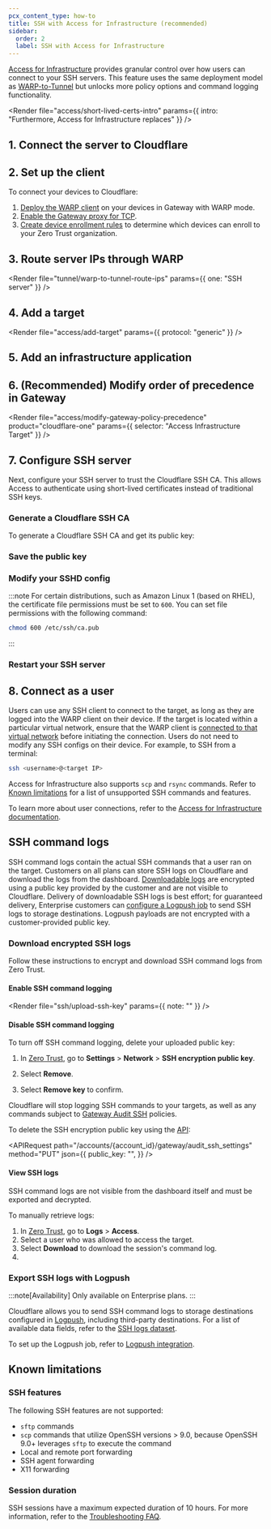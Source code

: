 ```yaml
---
pcx_content_type: how-to
title: SSH with Access for Infrastructure (recommended)
sidebar:
  order: 2
  label: SSH with Access for Infrastructure
---
```



[Access for Infrastructure](/cloudflare-one/applications/non-http/infrastructure-apps/) provides granular control over how users can connect to your SSH servers. This feature uses the same deployment model as [WARP-to-Tunnel](/cloudflare-one/connections/connect-networks/use-cases/ssh/ssh-warp-to-tunnel/) but unlocks more policy options and command logging functionality.

<Render
	file="access/short-lived-certs-intro"
	params={{ intro: "Furthermore, Access for Infrastructure replaces" }}
/>

## 1. Connect the server to Cloudflare

<Render file="tunnel/connect-private-network" />

<Render file="tunnel/connect-private-network-infra-access" />

## 2. Set up the client

To connect your devices to Cloudflare:

1. [Deploy the WARP client](/cloudflare-one/connections/connect-devices/warp/deployment/) on your devices in Gateway with WARP mode.
2. [Enable the Gateway proxy for TCP](/cloudflare-one/policies/gateway/proxy/#turn-on-the-gateway-proxy).
3. [Create device enrollment rules](/cloudflare-one/connections/connect-devices/warp/deployment/device-enrollment/) to determine which devices can enroll to your Zero Trust organization.

## 3. Route server IPs through WARP

<Render file="tunnel/warp-to-tunnel-route-ips" params={{ one: "SSH server" }} />

## 4. Add a target

<Render file="access/add-target" params={{ protocol: "generic" }} />

## 5. Add an infrastructure application

<Render file="access/add-infrastructure-app" />

## 6. (Recommended) Modify order of precedence in Gateway
<Render file="access/modify-gateway-policy-precedence" product="cloudflare-one" params={{ selector: "Access Infrastructure Target" }} />

## 7. Configure SSH server

Next, configure your SSH server to trust the Cloudflare SSH CA. This allows Access to authenticate using short-lived certificates instead of traditional SSH keys.

### Generate a Cloudflare SSH CA

<Render file="ssh/ssh-proxy-ca-note" />

To generate a Cloudflare SSH CA and get its public key:

<Render file="ssh/ssh-proxy-ca" />

### Save the public key

<Render file="ssh/public-key" />

### Modify your SSHD config

<Render file="ssh/modify-sshd" />

:::note
For certain distributions, such as Amazon Linux 1 (based on RHEL), the certificate file permissions must be set to `600`. You can set file permissions with the following command:

```sh
chmod 600 /etc/ssh/ca.pub
```

:::

### Restart your SSH server

<Render file="ssh/restart-server" />

## 8. Connect as a user

Users can use any SSH client to connect to the target, as long as they are logged into the WARP client on their device. If the target is located within a particular virtual network, ensure that the WARP client is [connected to that virtual network](/cloudflare-one/connections/connect-networks/private-net/cloudflared/tunnel-virtual-networks/#connect-to-a-virtual-network) before initiating the connection. Users do not need to modify any SSH configs on their device. For example, to SSH from a terminal:

```sh
ssh <username>@<target IP>
```

Access for Infrastructure also supports `scp` and `rsync` commands. Refer to [Known limitations](#known-limitations) for a list of unsupported SSH commands and features.

To learn more about user connections, refer to the [Access for Infrastructure documentation](/cloudflare-one/applications/non-http/infrastructure-apps/#4-connect-as-a-user).

## SSH command logs

SSH command logs contain the actual SSH commands that a user ran on the target. Customers on all plans can store SSH logs on Cloudflare and download the logs from the dashboard. [Downloadable logs](#download-encrypted-ssh-logs) are encrypted using a public key provided by the customer and are not visible to Cloudflare. Delivery of downloadable SSH logs is best effort; for guaranteed delivery, Enterprise customers can [configure a Logpush job](#export-ssh-logs-with-logpush) to send SSH logs to storage destinations. Logpush payloads are not encrypted with a customer-provided public key.

### Download encrypted SSH logs

Follow these instructions to encrypt and download SSH command logs from Zero Trust.

#### Enable SSH command logging

<Render file="ssh/upload-ssh-key" params={{ note: "" }} />

#### Disable SSH command logging

To turn off SSH command logging, delete your uploaded public key:

<Tabs>
<TabItem label="Dashboard">

1. In [Zero Trust](https://one.dash.cloudflare.com), go to **Settings** > **Network** > **SSH encryption public key**.

2. Select **Remove**.

3. Select **Remove key** to confirm.

Cloudflare will stop logging SSH commands to your targets, as well as any commands subject to [Gateway Audit SSH](/cloudflare-one/policies/gateway/network-policies/ssh-logging/) policies.

</TabItem>
<TabItem label="API">

To delete the SSH encryption public key using the [API](/api/resources/zero_trust/subresources/gateway/subresources/audit_ssh_settings/methods/update/):

<APIRequest
  path="/accounts/{account_id}/gateway/audit_ssh_settings"
  method="PUT"
  json={{
    public_key: "",
  }}
/>

</TabItem>
</Tabs>

#### View SSH logs

SSH command logs are not visible from the dashboard itself and must be exported and decrypted.

To manually retrieve logs:

1. In [Zero Trust](https://one.dash.cloudflare.com), go to **Logs** > **Access**.
2. Select a user who was allowed to access the target.
3. Select **Download** to download the session's command log.
4. <Render file="ssh/decrypt-ssh-log" />

### Export SSH logs with Logpush

:::note[Availability]
Only available on Enterprise plans.
:::

Cloudflare allows you to send SSH command logs to storage destinations configured in [Logpush](/logs/about/), including third-party destinations. For a list of available data fields, refer to the [SSH logs dataset](/logs/reference/log-fields/account/ssh_logs/).

To set up the Logpush job, refer to [Logpush integration](/cloudflare-one/insights/logs/logpush/).

## Known limitations

### SSH features

The following SSH features are not supported:

- `sftp` commands
- `scp` commands that utilize OpenSSH versions > 9.0, because OpenSSH 9.0+ leverages `sftp` to execute the command
- Local and remote port forwarding
- SSH agent forwarding
- X11 forwarding

### Session duration

SSH sessions have a maximum expected duration of 10 hours. For more information, refer to the [Troubleshooting FAQ](/cloudflare-one/faq/troubleshooting/#long-lived-ssh-sessions-frequently-disconnect).
